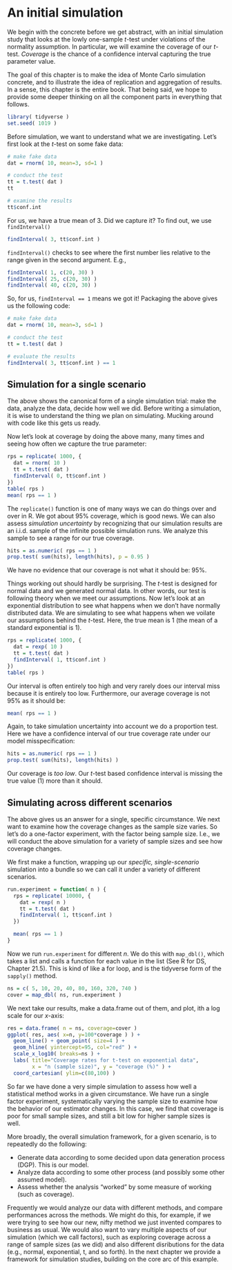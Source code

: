 
# An initial simulation

We begin with the concrete before we get abstract, with an initial simulation study that looks at the lowly
one-sample $t$-test under violations of the normality assumption.
In particular, we will examine the coverage of our $t$-test.
*Coverage* is the chance of a confidence interval capturing the true parameter value.

The goal of this chapter is to make the idea of Monte Carlo simulation concrete, and to illustrate the idea of replication
and aggregation of results.
In a sense, this chapter is the entire book.
That being said, we hope to provide some deeper thinking on all the component parts in everything that follows.



```r
library( tidyverse )
set.seed( 1019 )
```

Before simulation, we want to understand what we are investigating.
Let's first look at the $t$-test on some fake data:

```r
# make fake data
dat = rnorm( 10, mean=3, sd=1 )

# conduct the test
tt = t.test( dat )
tt

# examine the results
tt$conf.int
```

For us, we have a true mean of 3.  Did we capture it?  To find out, we use `findInterval()`
```r
findInterval( 3, tt$conf.int )
```

`findInterval()` checks to see where the first number lies relative to the
range given in the second argument.  E.g.,

```r
findInterval( 1, c(20, 30) )
findInterval( 25, c(20, 30) )
findInterval( 40, c(20, 30) )
```

So, for us, `findInterval == 1` means we got it!  Packaging the above gives
us the following code:

```r
# make fake data
dat = rnorm( 10, mean=3, sd=1 )

# conduct the test
tt = t.test( dat )

# evaluate the results
findInterval( 3, tt$conf.int ) == 1
```

## Simulation for a single scenario

The above shows the canonical form of a single simulation trial: make the
data, analyze the data, decide how well we did.
Before writing a simulation, it is wise to understand the thing we plan on simulating.
Mucking around with code like this gets us ready.

Now let's look at coverage by doing the above many, many times and seeing how
often we capture the true parameter:

```r
rps = replicate( 1000, {
  dat = rnorm( 10 )
  tt = t.test( dat )
  findInterval( 0, tt$conf.int )
})
table( rps )
mean( rps == 1 )
```

The `replicate()` function is one of many ways we can do things over and over in R.
We got about 95% coverage, which is good news.  We can also assess
*simulation uncertainty* by recognizing that our simulation results are an
i.i.d. sample of the infinite possible simulation runs. We analyze this
sample to see a range for our true coverage.

```r
hits = as.numeric( rps == 1 )
prop.test( sum(hits), length(hits), p = 0.95 )
```


We have no evidence that our coverage is not what it should be: 95%.

Things working out should hardly be surprising. The $t$-test is designed for
normal data and we generated normal data. In other words, our test is
following theory when we meet our assumptions. Now let's look at an
exponential distribution to see what happens when we don't have normally
distributed data. We are simulating to see what happens when we voilate
our assumptions behind the $t$-test. Here, the true mean is 1 (the mean of a
standard exponential is 1).

```r
rps = replicate( 1000, {
  dat = rexp( 10 )
  tt = t.test( dat )
  findInterval( 1, tt$conf.int )
})
table( rps )
```

Our interval is often entirely too high and very rarely does our interval miss
because it is entirely too low.
Furthermore, our average coverage is not 95% as it should be:

```r
mean( rps == 1 )
```

Again, to take simulation uncertainty into account we do a proportion test.
Here we have a confidence interval of our true coverage rate under our model
misspecification:

```r
hits = as.numeric( rps == 1 )
prop.test( sum(hits), length(hits) )
```

Our coverage is *too low*.  Our $t$-test based confidence interval is missing
the true value (1) more than it should.



## Simulating across different scenarios

The above gives us an answer for a single, specific circumstance.  We next
want to examine how the coverage changes as the sample size varies.  So let's
do a one-factor experiment, with the factor being sample size.  I.e., we will
conduct the above simulation for a variety of sample sizes and see how
coverage changes.

We first make a function, wrapping up our *specific, single-scenario*
simulation into a bundle so we can call it under a variety of different
scenarios.

```r
run.experiment = function( n ) {
  rps = replicate( 10000, {
    dat = rexp( n )
    tt = t.test( dat )
    findInterval( 1, tt$conf.int )
  })

  mean( rps == 1 )
}
```

Now we run `run.experiment` for different $n$.  We do this with `map_dbl()`,
which takes a list and calls a function for each value in the list (See R for
DS, Chapter 21.5).
This is kind of like a for loop, and is the tidyverse form of the `sapply()` method.

```r
ns = c( 5, 10, 20, 40, 80, 160, 320, 740 )
cover = map_dbl( ns, run.experiment )
```

We next take our results, make a data.frame out of them, and plot, ith a log scale for our $x$-axis:

```r
res = data.frame( n = ns, coverage=cover )
ggplot( res, aes( x=n, y=100*coverage ) ) +
  geom_line() + geom_point( size=4 ) +
  geom_hline( yintercept=95, col="red" ) +
  scale_x_log10( breaks=ns ) +
  labs( title="Coverage rates for t-test on exponential data",
        x = "n (sample size)", y = "coverage (%)" ) +
  coord_cartesian( ylim=c(80,100) )
```


So far we have done a  very simple simulation to assess how well a statistical method works in a given circumstance.
We have run a single factor experiment, systematically varying the sample size to examine how the behavior of our estimator changes.
In this case, we find that coverage is poor for small sample sizes, and still a bit low for higher sample sizes is well.

More broadly, the overall simulation framework, for a given scenario, is to repeatedly do the following:

* Generate data according to some decided upon data generation process (DGP).
  This is our model.
* Analyze data according to some other process (and possibly some other assumed model).
* Assess whether the analysis "worked" by some measure of working (such as coverage).

Frequently we would analyze our data with different methods, and compare performances across the methods.
We might do this, for example, if we were trying to see how our new, nifty method we just invented compares to business as usual.
We would also want to vary multiple aspects of our simulation (which we call factors), such as exploring coverage across a range of sample sizes (as we did) and also different disributions for the data (e.g., normal, exponential, t, and so forth).
In the next chapter we provide a framework for simulation studies, building on the core arc of this example.
